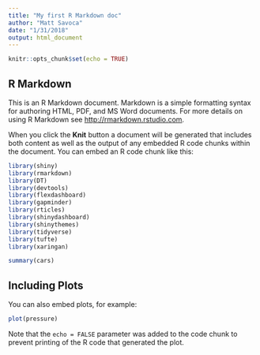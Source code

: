 ```yaml
---
title: "My first R Markdown doc"
author: "Matt Savoca"
date: "1/31/2018"
output: html_document
---
```


```r
knitr::opts_chunk$set(echo = TRUE)
```

## R Markdown

This is an R Markdown document. Markdown is a simple formatting syntax for authoring HTML, PDF, and MS Word documents. For more details on using R Markdown see <http://rmarkdown.rstudio.com>.

When you click the **Knit** button a document will be generated that includes both content as well as the output of any embedded R code chunks within the document. You can embed an R code chunk like this:

```r

library(shiny)
library(rmarkdown)
library(DT)
library(devtools)
library(flexdashboard)
library(gapminder)
library(rticles)
library(shinydashboard)
library(shinythemes)
library(tidyverse)
library(tufte)
library(xaringan)
```



```r
summary(cars)
```

## Including Plots

You can also embed plots, for example:

```r
plot(pressure)
```

Note that the `echo = FALSE` parameter was added to the code chunk to prevent printing of the R code that generated the plot.

